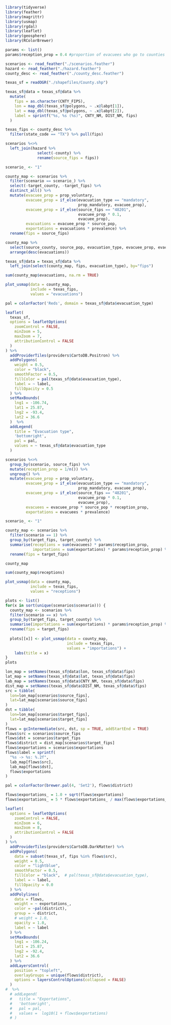 
```r
library(tidyverse)
library(feather)
library(magrittr)
library(usmap)
library(rgdal)
library(leaflet)
library(geosphere)
library(RColorBrewer)

params <- list()
params$reception_prop = 0.4 #proportion of evacuees who go to counties with reception centers
```

```r
scenarios <- read_feather("./scenarios.feather")
hazard <- read_feather("./hazard.feather")
county_desc <- read_feather("./county_desc.feather")

texas_sf = readOGR("./shapefiles/County.shp")

texas_sf@data = texas_sf@data %>% 
  mutate(
    fips = as.character(CNTY_FIPS),
    lon = map_dbl(texas_sf@polygons, ~ .x@labpt[1]),
    lat = map_dbl(texas_sf@polygons, ~ .x@labpt[2]),
    label = sprintf("%s, %s (%s)", CNTY_NM, DIST_NM, fips)
  )

texas_fips <- county_desc %>% 
  filter(state_code == "TX") %>% pull(fips)

scenarios %<>% 
  left_join(hazard %>% 
              select(-county) %>% 
              rename(source_fips = fips))
```


```r
scenario_ <- "1"

county_map <- scenarios %>% 
  filter(scenario == scenario_) %>% 
  select(-target_county, -target_fips) %>% 
  distinct_all() %>% 
  mutate(evacuee_prop = prop_voluntary,  
         evacuee_prop = if_else(evacuation_type == "mandatory", 
                                prop_mandatory, evacuee_prop), 
         evacuee_prop = if_else(source_fips == "48201", 
                                evacuee_prop * 0.1, 
                                evacuee_prop),
         evacuations = evacuee_prop * source_pop, 
         exportations = evacuations * prevalence) %>% 
  rename(fips = source_fips)

county_map %>% 
  select(source_county, source_pop, evacuation_type, evacuee_prop, evacuations, exportations) %>% 
  arrange(desc(evacuations))

texas_sf@data = texas_sf@data %>% 
  left_join(select(county_map, fips, evacuation_type), by="fips")

sum(county_map$evacuations, na.rm = TRUE)

plot_usmap(data = county_map, 
           include = texas_fips,
           values = "evacuations")
```


```r
pal = colorFactor('Reds', domain = texas_sf@data$evacuation_type)

leaflet(
  texas_sf,
  options = leafletOptions(
    zoomControl = FALSE,
    minZoom = 5,
    maxZoom = 7,
    attributionControl = FALSE
  )
) %>%
  addProviderTiles(providers$CartoDB.Positron) %>%
  addPolygons(
    weight = 0.5,
    color = "black",
    smoothFactor = 0.5,
    fillColor = pal(texas_sf@data$evacuation_type),
    label = ~ label,
    fillOpacity = 0.5
  ) %>% 
  setMaxBounds(
    lng1 = -106.74,
    lat1 = 25.87,
    lng2 = -93.4,
    lat2 = 36.6
  )  %>% 
  addLegend(
    title = "Evacuation type", 
    'bottomright',
    pal = pal,
    values = ~ texas_sf@data$evacuation_type
  )
```

```r
scenarios %<>% 
  group_by(scenario, source_fips) %>% 
  mutate(reception_prop = 1/n()) %>% 
  ungroup() %>% 
  mutate(evacuee_prop = prop_voluntary,  
         evacuee_prop = if_else(evacuation_type == "mandatory", 
                                prop_mandatory, evacuee_prop), 
         evacuee_prop = if_else(source_fips == "48201", 
                                evacuee_prop * 0.1, 
                                evacuee_prop),
         evacuees = evacuee_prop * source_pop * reception_prop, 
         exportations = evacuees * prevalence)
```

```r
scenario_ <- "1" 

county_map <- scenarios %>% 
  filter(scenario == 1) %>% 
  group_by(target_fips, target_county) %>% 
  summarise(receptions = sum(evacuees) * params$reception_prop, 
            importations = sum(exportations) * params$reception_prop) %>% 
  rename(fips = target_fips)

county_map

sum(county_map$receptions)

plot_usmap(data = county_map, 
           include = texas_fips,
           values = "receptions")
```

```r
plots <- list()
for(x in sort(unique(scenarios$scenario))) {
  county_map <- scenarios %>% 
  filter(scenario == x) %>% 
  group_by(target_fips, target_county) %>% 
  summarise(importations = sum(exportations) * params$reception_prop) %>% 
  rename(fips = target_fips)
  
  plots[[x]] <- plot_usmap(data = county_map, 
                           include = texas_fips, 
                           values = "importations") + 
    labs(title = x)
}
plots
```

```r
lon_map = setNames(texas_sf@data$lon, texas_sf@data$fips)
lat_map = setNames(texas_sf@data$lat, texas_sf@data$fips)
lab_map = setNames(texas_sf@data$CNTY_NM, texas_sf@data$fips)
dist_map = setNames(texas_sf@data$DIST_NM, texas_sf@data$fips)
src = tibble(
  lon=lon_map[scenarios$source_fips],
  lat=lat_map[scenarios$source_fips]
)
dst = tibble(
  lon=lon_map[scenarios$target_fips],
  lat=lat_map[scenarios$target_fips]
)
flows = gcIntermediate(src, dst, sp = TRUE, addStartEnd = TRUE)
flows$src = scenarios$source_fips
flows$dst = scenarios$target_fips
flows$district = dist_map[scenarios$target_fips]
flows$exportations = scenarios$exportations
flows$label = sprintf(
  "%s -> %s: %.2f",
  lab_map[flows$src],
  lab_map[flows$dst],
  flows$exportations
)
```


```r
pal = colorFactor(brewer.pal(4, 'Set2'), flows$district)

flows$exportations_ = 1.0 + sqrt(flows$exportations)
flows$exportations_ = 5 * flows$exportations_ / max(flows$exportations_)

leaflet(
  options = leafletOptions(
    zoomControl = FALSE,
    minZoom = 6,
    maxZoom = 8,
    attributionControl = FALSE
  )
) %>%
  addProviderTiles(providers$CartoDB.DarkMatter) %>%
  addPolygons(
    data = subset(texas_sf, fips %in% flows$src),
    weight = 0.5,
    color = "lightblue",
    smoothFactor = 0.5,
    fillColor = "black",  # pal(texas_sf@data$evacuation_type),
    label = ~ label,
    fillOpacity = 0.0
  ) %>% 
  addPolylines(
    data = flows,
    weight = ~ exportations_,
    color = ~pal(district),
    group = ~ district,
    # weight = 1.0,
    opacity = 1.0,
    label = ~ label
  ) %>% 
  setMaxBounds(
    lng1 = -106.24,
    lat1 = 25.87,
    lng2 = -92.4,
    lat2 = 36.6
  ) %>%
  addLayersControl(
    position = "topleft",
    overlayGroups = unique(flows$district), 
    options = layersControlOptions(collapsed = FALSE)
  )
#  %>% 
  # addLegend(
  #   title = "Exportations", 
  #   'bottomright',
  #   pal = pal,
  #   values =  log10(1 + flows$exportations)
  # )
```

